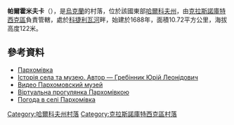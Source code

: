 {{coord|50|7|11|N|34|59|58|E|scale:100000_region:UA|display=title}}

'''帕爾霍米夫卡'''（{{lang-uk|Пархомівка}}），是[[烏克蘭|烏克蘭]]的村落，位於該國東部[[哈爾科夫州|哈爾科夫州]]，由[[克拉斯諾庫特西克區|克拉斯諾庫特西克區]]負責管轄，處於[[科捷利瓦河|科捷利瓦河]]畔，始建於1688年，面積10.72平方公里，海拔高度122米。

==參考資料==
*[http://w1.c1.rada.gov.ua/pls/z7502/A005?rdat1=09.01.2009&rf7571=33537 Пархомівка]{{dead link|date=2018年2月 |bot=InternetArchiveBot |fix-attempted=yes }}
* [https://web.archive.org/web/20131002214710/http://krasnokutsk.org/parhomovka/index.html Історія села та музею. Автор — Гребінник Юрій Леонідович]
* [http://www.1tv.ru/news/about/156713 Видео Пархомовский музей]
* [https://web.archive.org/web/20150508122316/http://www.virtual.krasnokutsk.org/zima/rajon/parhomovka.html Віртуальна прогулянка Пархомівкою]
* [http://weather.in.ua/ua/har'kovskaja/19653 Погода в селі Пархомівка] {{Wayback|url=http://weather.in.ua/ua/har'kovskaja/19653 |date=20160323030135 }}

{{DEFAULTSORT:Пархомівка}}
[[Category:哈爾科夫州村落|Category:哈爾科夫州村落]]
[[Category:克拉斯諾庫特西克區村落|Category:克拉斯諾庫特西克區村落]]


{{Kharkiv-geo-stub}}